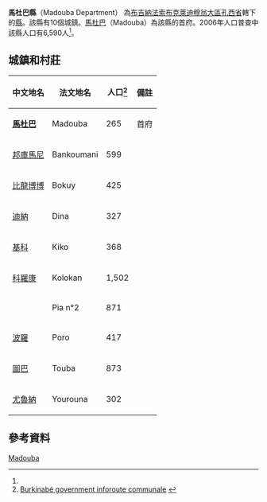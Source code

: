 {{Infobox settlement
|name = 馬杜巴縣
|settlement_type = [[孔西省|孔西省]][[縣_(布基納法索)|縣份]]
|native_name = Madouba Department
|nickname = 
|image_skyline = 
|image_size = 
|image_caption =
|image_flag = 
|image_seal = 
|seal_size =
|image_map = 
|map_caption = 
|pushpin_map = Burkina Faso
|pushpin_map_caption = 
|coordinates_region = 
|subdivision_type = 國家
|subdivision_name = {{flag|Burkina Faso}}
|subdivision_type1 = 大區
|subdivision_name1 = [[布克萊迪穆翁大區|布克萊迪穆翁大區]]
|subdivision_type2 = [[布吉納法索行政區劃|省]]
|subdivision_name2 = [[孔西省|孔西省]]
|subdivision_type3 = 首府
|subdivision_name3 = [[馬杜巴|馬杜巴]]
|leader_title = 
|leader_name = 
|established_title = 
|established_date = 
|area_total_km2 = 
|population_as_of = 2006
|population_footnotes =<ref name="c2006">[http://www.insd.bf/Documents/Publications/INSD/Publications/Resultats_enquetes/Autres%20enq/Rapport_preliminaire_RGPH06.pdf National 2006 census preliminary results]</ref>
|population_total = 6,590
|population_density_km2 =
|population_blank1_title = 民族
|population_blank1 = 
|timezone =GMT
|coordinates_display = inline,title
|utc_offset = +0
|latd=13
|latm=08
|lats=00
|latNS=N
|longd=4
|longm=16
|longs=47
|longEW=W
|website = 
}}

'''馬杜巴縣'''（Madouba Department） 為[[布吉納法索|布吉納法索]][[布克萊迪穆翁大區|布克萊迪穆翁大區]][[孔西省|孔西省]]轄下的[[縣_(布吉納法索)|縣]]。該縣有10個城鎮。[[馬杜巴|馬杜巴]]（Madouba）為該縣的首府。2006年人口普查中該縣人口有6,590人<ref name="c2006"/>。

==城鎮和村莊==
{| class="wikitable sortable" style="text-align: center"
|- bgcolor=#EEEEEE
! 中文地名
! 法文地名
! 人口<ref name=IC>[http://www.inforoute-communale.gov.bf/list_vill/bm.htm Burkinabé government inforoute communale] {{webarchive|url=https://web.archive.org/web/20080124133758/http://www.inforoute-communale.gov.bf/list_vill/bm.htm |date=2008-01-24 }}</ref>
! 備註
|-
| '''[[馬杜巴|馬杜巴]]'''
| Madouba
| 265
| 首府
|-
| [[邦庫馬尼|邦庫馬尼]]
| Bankoumani
| 599
| 
|-
| [[比龍博博|比龍博博]]
| Bokuy
| 425
| 
|-
| [[迪納_(孔西省)|迪納]]
| Dina
| 327
| 
|-
| [[基科_(孔西省)|基科]]
| Kiko
| 368
| 
|-
| [[科羅康|科羅康]]
| Kolokan
| 1,502
| 
|-
| 
| Pia n°2
| 871
| 
|-
| [[波羅_(孔西省)|波羅]]
| Poro
| 417
| 
|-
| [[圖巴_(孔西省)|圖巴]]
| Touba
| 873
| 
|-
| [[尤魯納|尤魯納]]
| Yourouna
| 302
| 
|}

==參考資料==
{{Reflist}}

{{孔西省}}

[[Category:孔西省縣份|Madouba]]

{{BurkinaFaso-geo-stub}}